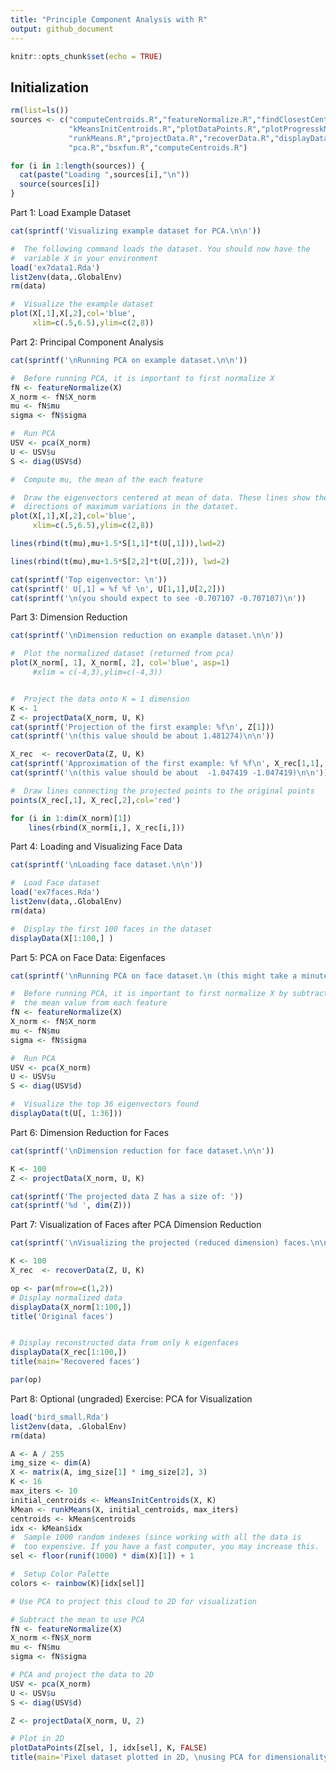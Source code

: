 ```yaml
---
title: "Principle Component Analysis with R"
output: github_document
---
```


```r
knitr::opts_chunk$set(echo = TRUE)
```

## Initialization

```r

rm(list=ls())
sources <- c("computeCentroids.R","featureNormalize.R","findClosestCentroids.R",
             "kMeansInitCentroids.R","plotDataPoints.R","plotProgresskMeans.R",
             "runkMeans.R","projectData.R","recoverData.R","displayData.R",
             "pca.R","bsxfun.R","computeCentroids.R")

for (i in 1:length(sources)) {
  cat(paste("Loading ",sources[i],"\n"))
  source(sources[i])
}
```

Part 1: Load Example Dataset

```r
cat(sprintf('Visualizing example dataset for PCA.\n\n'))

#  The following command loads the dataset. You should now have the
#  variable X in your environment
load('ex7data1.Rda')
list2env(data,.GlobalEnv)
rm(data)

#  Visualize the example dataset
plot(X[,1],X[,2],col='blue',
     xlim=c(.5,6.5),ylim=c(2,8))
```

Part 2: Principal Component Analysis

```r
cat(sprintf('\nRunning PCA on example dataset.\n\n'))

#  Before running PCA, it is important to first normalize X
fN <- featureNormalize(X)
X_norm <- fN$X_norm
mu <- fN$mu
sigma <- fN$sigma

#  Run PCA
USV <- pca(X_norm)
U <- USV$u
S <- diag(USV$d)

#  Compute mu, the mean of the each feature

#  Draw the eigenvectors centered at mean of data. These lines show the
#  directions of maximum variations in the dataset.
plot(X[,1],X[,2],col='blue',
     xlim=c(.5,6.5),ylim=c(2,8))

lines(rbind(t(mu),mu+1.5*S[1,1]*t(U[,1])),lwd=2)

lines(rbind(t(mu),mu+1.5*S[2,2]*t(U[,2])), lwd=2)

cat(sprintf('Top eigenvector: \n'))
cat(sprintf(' U[,1] = %f %f \n', U[1,1],U[2,2]))
cat(sprintf('\n(you should expect to see -0.707107 -0.707107)\n'))
```

Part 3: Dimension Reduction

```r
cat(sprintf('\nDimension reduction on example dataset.\n\n'))

#  Plot the normalized dataset (returned from pca)
plot(X_norm[, 1], X_norm[, 2], col='blue', asp=1)
     #xlim = c(-4,3),ylim=c(-4,3))


#  Project the data onto K = 1 dimension
K <- 1
Z <- projectData(X_norm, U, K)
cat(sprintf('Projection of the first example: %f\n', Z[1]))
cat(sprintf('\n(this value should be about 1.481274)\n\n'))

X_rec  <- recoverData(Z, U, K)
cat(sprintf('Approximation of the first example: %f %f\n', X_rec[1,1], X_rec[1,2]))
cat(sprintf('\n(this value should be about  -1.047419 -1.047419)\n\n'))

#  Draw lines connecting the projected points to the original points
points(X_rec[,1], X_rec[,2],col='red')

for (i in 1:dim(X_norm)[1])
    lines(rbind(X_norm[i,], X_rec[i,]))
```

Part 4: Loading and Visualizing Face Data

```r
cat(sprintf('\nLoading face dataset.\n\n'))

#  Load Face dataset
load('ex7faces.Rda')
list2env(data,.GlobalEnv)
rm(data)

#  Display the first 100 faces in the dataset
displayData(X[1:100,] )
```

Part 5: PCA on Face Data: Eigenfaces

```r
cat(sprintf('\nRunning PCA on face dataset.\n (this might take a minute or two ...)\n\n'))

#  Before running PCA, it is important to first normalize X by subtracting
#  the mean value from each feature
fN <- featureNormalize(X)
X_norm <- fN$X_norm
mu <- fN$mu
sigma <- fN$sigma

#  Run PCA
USV <- pca(X_norm)
U <- USV$u
S <- diag(USV$d)

#  Visualize the top 36 eigenvectors found
displayData(t(U[, 1:36]))
```

Part 6: Dimension Reduction for Faces

```r
cat(sprintf('\nDimension reduction for face dataset.\n\n'))

K <- 100
Z <- projectData(X_norm, U, K)

cat(sprintf('The projected data Z has a size of: '))
cat(sprintf('%d ', dim(Z)))
```

Part 7: Visualization of Faces after PCA Dimension Reduction

```r
cat(sprintf('\nVisualizing the projected (reduced dimension) faces.\n\n'))

K <- 100
X_rec  <- recoverData(Z, U, K)

op <- par(mfrow=c(1,2))
# Display normalized data
displayData(X_norm[1:100,])
title('Original faces')


# Display reconstructed data from only k eigenfaces
displayData(X_rec[1:100,])
title(main='Recovered faces')

par(op)
```

Part 8: Optional (ungraded) Exercise: PCA for Visualization

```r
load('bird_small.Rda')
list2env(data, .GlobalEnv)
rm(data)

A <- A / 255
img_size <- dim(A)
X <- matrix(A, img_size[1] * img_size[2], 3)
K <- 16
max_iters <- 10
initial_centroids <- kMeansInitCentroids(X, K)
kMean <- runkMeans(X, initial_centroids, max_iters)
centroids <- kMean$centroids
idx <- kMean$idx
#  Sample 1000 random indexes (since working with all the data is
#  too expensive. If you have a fast computer, you may increase this.
sel <- floor(runif(1000) * dim(X)[1]) + 1

#  Setup Color Palette
colors <- rainbow(K)[idx[sel]]

# Use PCA to project this cloud to 2D for visualization

# Subtract the mean to use PCA
fN <- featureNormalize(X)
X_norm <-fN$X_norm
mu <- fN$mu
sigma <- fN$sigma

# PCA and project the data to 2D
USV <- pca(X_norm)
U <- USV$u
S <- diag(USV$d)

Z <- projectData(X_norm, U, 2)

# Plot in 2D
plotDataPoints(Z[sel, ], idx[sel], K, FALSE)
title(main='Pixel dataset plotted in 2D, \nusing PCA for dimensionality reduction')
```

